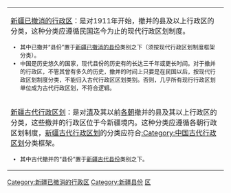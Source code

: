 [[Category:新疆已撤消的行政区|Category:新疆已撤消的行政区]][[Category:新疆县份|Category:新疆县份]][[Category:中国已撤消的县份|区]]
{{中国已撤消县份分类/temp|state=expanded}}

{{hideh
|Head = <p align="center"><big>'''新疆已撤消行政区分类向导'''</big>
|FrameStyle   = border:solid 1px #0000ff;
|HeadStyle    = text-align:left;background:transparent;
|ContentStyle = background: #FFFF9B;
}}
{| class="wikitable" border="1" width="100%"
|-
| [[:Category:新疆已撤消的行政区|新疆已撤消的行政区]]：是对1911年开始，撤并的县及以上行政区的分类，这种分类应遵循民国迄今为止的现代行政区划制度。<font size="2">
* 其中已撤并“县份”置于[[:Category:新疆已撤消的县份|新疆已撤消的县份]]类别之下（须按现代行政区划制度框架分类）。
* 中国是历史悠久的国家，现代县份的历史有的长达三千年或更长时间。对于撤并的行政区，不管其曾有多久的历史，撤并的时间上只要是在民国以后，按现代行政区划制度分类，不能归入古代行政区区划类别。否则，几乎所有现行行政区划单位成为古代行政区划，不符合逻辑。
|-
| [[:Category:新疆古代行政区划|新疆古代行政区划]]：是对[[清朝|清]]及其以前[[中国朝代|各朝]]撤并的县及其以上行政区的分类，这些撤并的行政区位于今新疆境内。这种分类应遵循各朝行政区划制度，[[:Category:新疆古代行政区划|新疆古代行政区划]]的分类应符合[[:Category:中国古代行政区划|:Category:中国古代行政区划]]分类框架。<font size="2"> 
* 其中古代撤并的“县份”置于[[:Category:新疆古代县份|新疆古代县份]]类别之下。
|}
{{hidef}}